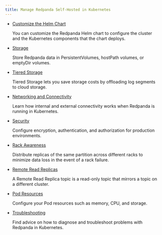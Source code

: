 ```yaml
---
title: Manage Redpanda Self-Hosted in Kubernetes
---
```


<head>
    <meta name="title" content="Manage Redpanda Self-Hosted in Kubernetes | Redpanda Docs"/>
    <meta name="description" content="Manage Self-Hosted Redpanda in Kubernetes."/>
    <link rel="canonical" href="https://docs.redpanda.com/docs/manage/kubernetes/" />
</head>

- [Customize the Helm Chart](../kubernetes/configure-helm-chart)

    You can customize the Redpanda Helm chart to configure the cluster and the Kubernetes components that the chart deploys.

- [Storage](../kubernetes/configure-storage)

    Store Redpanda data in PersistentVolumes, hostPath volumes, or emptyDir volumes.

- [Tiered Storage](../kubernetes/tiered-storage)
    
    Tiered Storage lets you save storage costs by offloading log segments to cloud storage.

- [Networking and Connectivity](../kubernetes/networking/networking-and-connectivity)

    Learn how internal and external connectivity works when Redpanda is running in Kubernetes.

- [Security](../kubernetes/security)

    Configure encryption, authentication, and authorization for production environments.

- [Rack Awareness](../kubernetes/kubernetes-rack-awareness)

    Distribute replicas of the same partition across different racks to minimize data loss in the event of a rack failure.

- [Remote Read Replicas](../kubernetes/remote-read-replicas)

    A Remote Read Replica topic is a read-only topic that mirrors a topic on a different cluster.
    
- [Pod Resources](../kubernetes/manage-resources)

    Configure your Pod resources such as memory, CPU, and storage.

- [Troubleshooting](../kubernetes/troubleshooting/troubleshoot)

    Find advice on how to diagnose and troubleshoot problems with Redpanda in Kubernetes.
